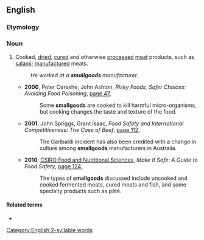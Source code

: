 ==English==

===Etymology===
{{compound|small|goods|lang=en}}

===Noun===
{{en-plural noun}}

# {{lb|en|Australia|New Zealand|often|attributive}} Cooked, [[dried]], [[cured]] and otherwise [[processed]] [[meat]] products, such as [[salami]]; [[manufacture]]d meats. {{defdate|from 19thC}}
#: ''He worked at a '''smallgoods''' manufacturer.''
#* '''2000''', Peter Cerexhe, John Ashton, ''Risky Foods, Safer Choices: Avoiding Food Poisoning'', [http://books.google.com.au/books?id=ST7kwU6YsmIC&pg=PA47&dq=%22smallgoods%22&hl=en&ei=6zWxTeydA4vUvQO_7rSeBw&sa=X&oi=book_result&ct=result&resnum=47&ved=0CI8CEOgBMC4#v=onepage&q=%22smallgoods%22&f=false page 47],
#*: Some '''smallgoods''' are cooked to kill harmful micro-organisms, but cooking changes the taste and texture of the food.
#* '''2001''', John Spriggs, Grant Isaac, ''Food Safety and International Competitiveness: The Case of Beef'', [http://books.google.com.au/books?id=oUUgcV-wr6wC&pg=PA112&dq=%22smallgoods%22&hl=en&ei=6zWxTeydA4vUvQO_7rSeBw&sa=X&oi=book_result&ct=result&resnum=46&ved=0CIkCEOgBMC0#v=onepage&q=%22smallgoods%22&f=false page 112],
#*: The Garibaldi incident has also been credited with a change in culture among '''smallgoods''' manufacturers in Australia.
#* '''2010''', [[w:Commonwealth Scientific and Industrial Research Organisation#Research groups and initiatives|CSIRO Food and Nutritional Sciences]], ''Make It Safe: A Guide to Food Safety'', [http://books.google.com.au/books?id=woqlTvavTFMC&pg=PA124&dq=%22smallgoods%22&hl=en&ei=6zWxTeydA4vUvQO_7rSeBw&sa=X&oi=book_result&ct=result&resnum=15&ved=0CGkQ6AEwDg#v=onepage&q=%22smallgoods%22&f=false page 124],
#*: The types of '''smallgoods''' discussed include uncooked and cooked fermented meats, cured meats and fish, and some specialty products such as pâté.

====Related terms====
* {{l|en|smallgood}}

[[Category:English 2-syllable words]]